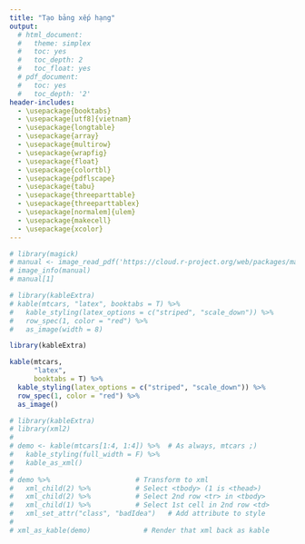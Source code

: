 ```yaml
---
title: "Tạo bảng xếp hạng"
output:
  # html_document:
  #   theme: simplex
  #   toc: yes
  #   toc_depth: 2
  #   toc_float: yes
  # pdf_document:
  #   toc: yes
  #   toc_depth: '2'
header-includes:
  - \usepackage{booktabs}
  - \usepackage[utf8]{vietnam}
  - \usepackage{longtable}
  - \usepackage{array}
  - \usepackage{multirow}
  - \usepackage{wrapfig}
  - \usepackage{float}
  - \usepackage{colortbl}
  - \usepackage{pdflscape}
  - \usepackage{tabu}
  - \usepackage{threeparttable}
  - \usepackage{threeparttablex}
  - \usepackage[normalem]{ulem}
  - \usepackage{makecell}
  - \usepackage{xcolor}
---
```


```r
# library(magick)
# manual <- image_read_pdf('https://cloud.r-project.org/web/packages/magick/magick.pdf', density = 300)
# image_info(manual)
# manual[1]

# library(kableExtra)
# kable(mtcars, "latex", booktabs = T) %>%
#   kable_styling(latex_options = c("striped", "scale_down")) %>%
#   row_spec(1, color = "red") %>%
#   as_image(width = 8)

library(kableExtra)

kable(mtcars, 
      "latex",
      booktabs = T) %>%
  kable_styling(latex_options = c("striped", "scale_down")) %>%
  row_spec(1, color = "red") %>%
  as_image()

```


```r
# library(kableExtra)
# library(xml2)
# 
# demo <- kable(mtcars[1:4, 1:4]) %>%  # As always, mtcars ;)
#   kable_styling(full_width = F) %>%
#   kable_as_xml() 
# 
# demo %>%                     # Transform to xml
#   xml_child(2) %>%           # Select <tbody> (1 is <thead>)
#   xml_child(2) %>%           # Select 2nd row <tr> in <tbody>
#   xml_child(1) %>%           # Select 1st cell in 2nd row <td>
#   xml_set_attr("class", "badIdea")   # Add attribute to style
# 
# xml_as_kable(demo)             # Render that xml back as kable
```

